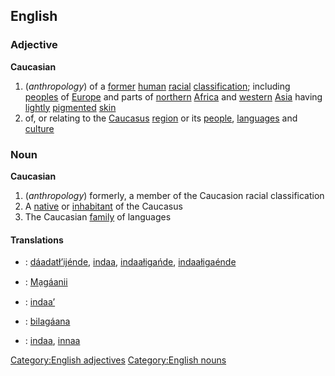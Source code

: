 ==English==
===Adjective===
[[Category:English adjectives]]
'''Caucasian'''
#(''anthropology'') of a [[former]] [[human]] [[racial]] [[classification]]; including [[people]]s of [[Europe]] and parts of [[northern]] [[Africa]] and [[western]] [[Asia]] having [[lightly]] [[pigmented]] [[skin]]
#of, or relating to the [[Caucasus]] [[region]] or its [[people]], [[language]]s and [[culture]]
===Noun===
[[Category:English nouns]]
'''Caucasian'''
#(''anthropology'') formerly, a member of the Caucasion racial classification
#A [[native]] or [[inhabitant]] of the Caucasus
#The Caucasian [[family]] of languages

====Translations====
* {{apc}}: [[dáadatł’ijénde]], [[indaa]], [[indaałigańde]], [[indaałigaénde]]
* {{apj}}: [[Ma̠gáanii]]
* {{apm}}: [[indaa’]]
* {{nv}}: [[bilagáana]]
* {{apw}}: [[indaa]], [[innaa]]